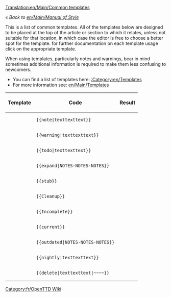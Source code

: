 [[Translation:en/Main/Common templates]]
{{fr/Traduction|OpenTTD:Manual of Style/Common templates|0}}

''« Back to [[en/Main/Manual of Style]]''

This is a list of common templates. All of the templates below are designed to be placed at the top of the article or section to which it relates, unless not suitable for that location, in which case the editor is free to choose a better spot for the template. for further documentation on each template usage click on the appropriate template.

When using templates, particularly notes and warnings, bear in mind sometimes additional information is required to make them less confusing to newcomers.

*You can find a list of templates here: [[:Category:en/Templates]]
*For more information see: [[en/Main/Templates]]


{|
!Template!!Code!!Result
|-
|{{en/S|note}}||<pre>{{note|texttexttext}}</pre>||{{en/note|texttexttext}}
|-
|{{en/S|warning}}||<pre>{{warning|texttexttext}}</pre>||{{en/warning|texttexttext}}
|-
|{{en/S|todo}}||<pre>{{todo|texttexttext}}</pre>||{{en/todo|texttexttext| }}
|-
|{{en/S|expand}}||<pre>{{expand|NOTES-NOTES-NOTES}}</pre>||{{en/Expand|NOTES-NOTES-NOTES|}}
|-
|{{en/S|stub}}||<pre>{{stub}}</pre>||{{en/stub| }}
|-
|{{en/S|Cleanup}}||<pre>{{Cleanup}}</pre>||{{en/Cleanup| }}
|-
|{{en/S|Incomplete}} ||<pre>{{Incomplete}}</pre>||{{en/Incomplete| }}
|-
|{{en/S|current}}||<pre>{{current}}</pre>||{{en/current| }}
|-
|{{en/S|outdated}}||<pre>{{outdated|NOTES-NOTES-NOTES}}</pre>||{{en/outdated|NOTES-NOTES-NOTES|}}
|-
|{{en/S|nightly}}||<pre>{{nightly|texttexttext}}</pre>||{{en/nightly|texttexttext}}
|-
|{{en/S|delete}}||<pre>{{delete|texttexttext|~~~~}}</pre>||{{en/delete|texttexttext|[[en/Zojj|Zojj]] 11:21, 6 June 2007 (CEST)| }}
|}

[[Category:fr/OpenTTD Wiki]]